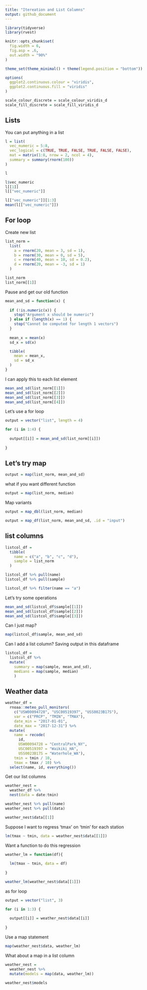 ```yaml
---
title: "Itereation and List Columns"
output: github_document
---
```


```r
library(tidyverse)
library(rvest)

knitr::opts_chunk$set(
  fig.width = 6, 
  fig.asp = .6,
  out.width = "90%"
)

theme_set(theme_minimal() + theme(legend.position = "bottom"))

options(
  ggplot2.continuous.colour = "viridis", 
  ggplot2.continuous.fill = "viridis"
)

scale_colour_discrete = scale_colour_viridis_d
scale_fill_discrete = scale_fill_viridis_d
```

## Lists 

You can put anything in a list 

```r
l = list(
  vec_numeric = 5:8,
  vec_logical = c(TRUE, TRUE, FALSE, TRUE, FALSE, FALSE),
  mat = matrix(1:8, nrow = 2, ncol = 4),
  summary = summary(rnorm(100))
)

l
```

```r
l$vec_numeric
l[[1]]
l[["vec_numeric"]]

l[["vec_numeric"]][1:3]
mean(l[["vec_numeric"]])
```

## For loop

Create new list 

```r
list_norm = 
  list(
    a = rnorm(20, mean = 3, sd = 1),
    b = rnorm(30, mean = 0, sd = 5),
    c = rnorm(40, mean = 10, sd = 0.2),
    d = rnorm(20, mean = -3, sd = 1)
  )
```

```r
list_norm
list_norm[[1]]
```

Pause and get our old function

```r
mean_and_sd = function(x) {
  
  if (!is.numeric(x)) {
    stop("Argument x should be numeric")
  } else if (length(x) == 1) {
    stop("Cannot be computed for length 1 vectors")
  }
  
  mean_x = mean(x)
  sd_x = sd(x)

  tibble(
    mean = mean_x, 
    sd = sd_x
  )
}
```

I can apply this to each list element 

```r
mean_and_sd(list_norm[[1]])
mean_and_sd(list_norm[[2]])
mean_and_sd(list_norm[[3]])
mean_and_sd(list_norm[[4]])

```

Let's use a for loop

```r
output = vector("list", length = 4)

for (i in 1:4) {
  
  output[[i]] = mean_and_sd(list_norm[[i]])
  
}

```

## Let's try map

```r
output = map(list_norm, mean_and_sd)
```

what if you want different function

```r
output = map(list_norm, median)
```

Map variants 

```r
output = map_dbl(list_norm, median)
```

```r
output = map_df(list_norm, mean_and_sd, .id = "input")
```

## list columns 

```r
listcol_df = 
  tibble(
    name = c("a", "b", "c", "d"),
    sample = list_norm
  )
```

```r
listcol_df %>% pull(name)
listcol_df %>% pull(sample)

listcol_df %>% filter(name == "a")
```

Let's try some operations 

```r
mean_and_sd(listcol_df$sample[[1]])
mean_and_sd(listcol_df$sample[[2]])
mean_and_sd(listcol_df$sample[[3]])
```

Can I just map?

```r
map(listcol_df$sample, mean_and_sd)
```

Can I add a list column? Saving output in this dataframe

```r
listcol_df = 
  listcol_df %>% 
  mutate(
    summary = map(sample, mean_and_sd), 
    medians = map(sample, median)
    )
```

## Weather data 

```r
weather_df = 
  rnoaa::meteo_pull_monitors(
    c("USW00094728", "USC00519397", "USS0023B17S"),
    var = c("PRCP", "TMIN", "TMAX"), 
    date_min = "2017-01-01",
    date_max = "2017-12-31") %>%
  mutate(
    name = recode(
      id, 
      USW00094728 = "CentralPark_NY", 
      USC00519397 = "Waikiki_HA",
      USS0023B17S = "Waterhole_WA"),
    tmin = tmin / 10,
    tmax = tmax / 10) %>%
  select(name, id, everything())
```

Get our list columns 

```r
weather_nest = 
  weather_df %>% 
  nest(data = date:tmin)
```

```r
weather_nest %>% pull(name)
weather_nest %>% pull(data)

weather_nest$data[[1]]
```

Suppose I want to regress 'tmax' on 'tmin' for each station 

```r
lm(tmax ~ tmin, data = weather_nest$data[[1]])
```

Want a function to do this regression

```r
weather_lm = function(df){
  
  lm(tmax ~ tmin, data = df)
  
}

weather_lm(weather_nest$data[[1]])
```

as for loop 

```r
output = vector("list", 3)

for (i in 1:3) {
  
  output[[i]] = weather_nest$data[[i]]
  
}
```

Use a map statement 

```r
map(weather_nest$data, weather_lm)
```

What about a map in a list column

```r
weather_nest = 
  weather_nest %>% 
  mutate(models = map(data, weather_lm))

weather_nest$models
```


